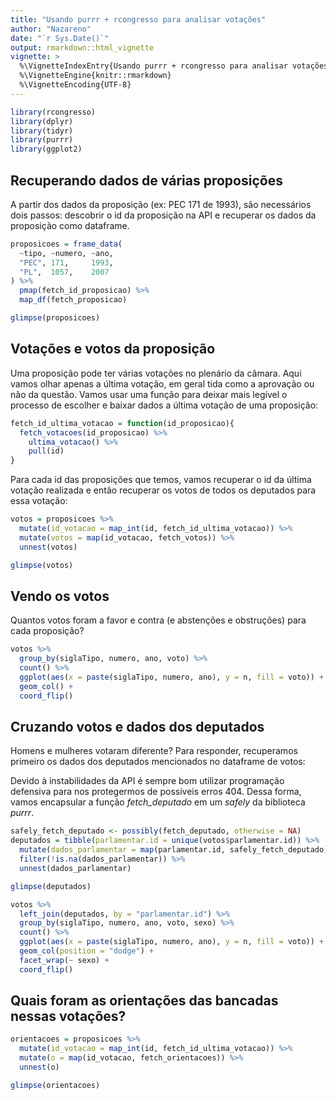 ```yaml
---
title: "Usando purrr + rcongresso para analisar votações"
author: "Nazareno"
date: "`r Sys.Date()`"
output: rmarkdown::html_vignette
vignette: >
  %\VignetteIndexEntry{Usando purrr + rcongresso para analisar votações}
  %\VignetteEngine{knitr::rmarkdown}
  %\VignetteEncoding{UTF-8}
---
```


```r
library(rcongresso)
library(dplyr)
library(tidyr)
library(purrr)
library(ggplot2)
```

## Recuperando dados de várias proposições

A partir dos dados da proposição (ex: PEC 171 de 1993), são necessários dois passos: descobrir o id da proposição na API e recuperar os dados da proposição como dataframe.

```r
proposicoes = frame_data(
  ~tipo, ~numero, ~ano,
  "PEC", 171,     1993,
  "PL",  1057,    2007
) %>%
  pmap(fetch_id_proposicao) %>%
  map_df(fetch_proposicao)

glimpse(proposicoes)
```

## Votações e votos da proposição

Uma proposição pode ter várias votações no plenário da câmara. Aqui vamos olhar apenas a última votação, em geral tida como a aprovação ou não da questão. Vamos usar uma função para deixar mais legível o processo de escolher e baixar dados a última votação de uma proposição:

```r
fetch_id_ultima_votacao = function(id_proposicao){
  fetch_votacoes(id_proposicao) %>%
    ultima_votacao() %>%
    pull(id)
}
```

Para cada id das proposições que temos, vamos recuperar o id da última votação realizada e então recuperar os votos de todos os deputados para essa votação: 

```r
votos = proposicoes %>%
  mutate(id_votacao = map_int(id, fetch_id_ultima_votacao)) %>%
  mutate(votos = map(id_votacao, fetch_votos)) %>%
  unnest(votos)

glimpse(votos)
```

##  Vendo os votos

Quantos votos foram a favor e contra (e abstenções e obstruções) para cada proposição?

```r
votos %>%
  group_by(siglaTipo, numero, ano, voto) %>%
  count() %>%
  ggplot(aes(x = paste(siglaTipo, numero, ano), y = n, fill = voto)) +
  geom_col() + 
  coord_flip()
```

## Cruzando votos e dados dos deputados

Homens e mulheres votaram diferente? Para responder, recuperamos primeiro os dados dos deputados mencionados no dataframe de votos:

Devido à instabilidades da API é sempre bom utilizar programação defensiva para nos protegermos de possíveis erros 404. Dessa forma, vamos encapsular a função *fetch_deputado* em um *safely* da biblioteca *purrr*.

```r
safely_fetch_deputado <- possibly(fetch_deputado, otherwise = NA)
deputados = tibble(parlamentar.id = unique(votos$parlamentar.id)) %>% 
  mutate(dados_parlamentar = map(parlamentar.id, safely_fetch_deputado)) %>% 
  filter(!is.na(dados_parlamentar)) %>%
  unnest(dados_parlamentar)

glimpse(deputados)
```

```r
votos %>% 
  left_join(deputados, by = "parlamentar.id") %>% 
  group_by(siglaTipo, numero, ano, voto, sexo) %>%
  count() %>%
  ggplot(aes(x = paste(siglaTipo, numero, ano), y = n, fill = voto)) +
  geom_col(position = "dodge") + 
  facet_wrap(~ sexo) + 
  coord_flip()
```

## Quais foram as orientações das bancadas nessas votações? 

```r
orientacoes = proposicoes %>%
  mutate(id_votacao = map_int(id, fetch_id_ultima_votacao)) %>%
  mutate(o = map(id_votacao, fetch_orientacoes)) %>%
  unnest(o)

glimpse(orientacoes)
```

